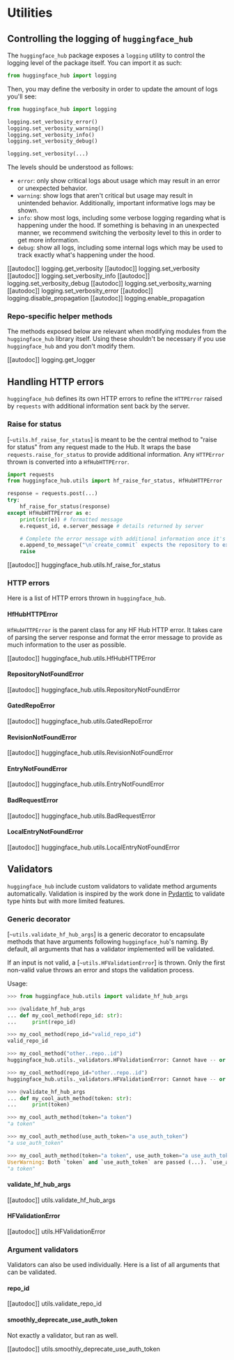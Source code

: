 # Utilities

## Controlling the logging of `huggingface_hub`

The `huggingface_hub` package exposes a `logging` utility to control the logging level of the package itself.
You can import it as such:

```py
from huggingface_hub import logging
```

Then, you may define the verbosity in order to update the amount of logs you'll see:

```python
from huggingface_hub import logging

logging.set_verbosity_error()
logging.set_verbosity_warning()
logging.set_verbosity_info()
logging.set_verbosity_debug()

logging.set_verbosity(...)
```

The levels should be understood as follows:

- `error`: only show critical logs about usage which may result in an error or unexpected behavior.
- `warning`: show logs that aren't critical but usage may result in unintended behavior.
  Additionally, important informative logs may be shown.
- `info`: show most logs, including some verbose logging regarding what is happening under the hood.
  If something is behaving in an unexpected manner, we recommend switching the verbosity level to this in order
  to get more information.
- `debug`: show all logs, including some internal logs which may be used to track exactly what's happening
  under the hood.

[[autodoc]] logging.get_verbosity
[[autodoc]] logging.set_verbosity
[[autodoc]] logging.set_verbosity_info
[[autodoc]] logging.set_verbosity_debug
[[autodoc]] logging.set_verbosity_warning
[[autodoc]] logging.set_verbosity_error
[[autodoc]] logging.disable_propagation
[[autodoc]] logging.enable_propagation

### Repo-specific helper methods

The methods exposed below are relevant when modifying modules from the `huggingface_hub` library itself.
Using these shouldn't be necessary if you use `huggingface_hub` and you don't modify them.

[[autodoc]] logging.get_logger

## Handling HTTP errors

`huggingface_hub` defines its own HTTP errors to refine the `HTTPError` raised by
`requests` with additional information sent back by the server.

### Raise for status

[`~utils.hf_raise_for_status`] is meant to be the central method to "raise for status" from any
request made to the Hub. It wraps the base `requests.raise_for_status` to provide
additional information. Any `HTTPError` thrown is converted into a `HfHubHTTPError`.

```py
import requests
from huggingface_hub.utils import hf_raise_for_status, HfHubHTTPError

response = requests.post(...)
try:
    hf_raise_for_status(response)
except HfHubHTTPError as e:
    print(str(e)) # formatted message
    e.request_id, e.server_message # details returned by server

    # Complete the error message with additional information once it's raised
    e.append_to_message("\n`create_commit` expects the repository to exist.")
    raise
```

[[autodoc]] huggingface_hub.utils.hf_raise_for_status

### HTTP errors

Here is a list of HTTP errors thrown in `huggingface_hub`.

#### HfHubHTTPError

`HfHubHTTPError` is the parent class for any HF Hub HTTP error. It takes care of parsing
the server response and format the error message to provide as much information to the
user as possible.

[[autodoc]] huggingface_hub.utils.HfHubHTTPError

#### RepositoryNotFoundError

[[autodoc]] huggingface_hub.utils.RepositoryNotFoundError

#### GatedRepoError

[[autodoc]] huggingface_hub.utils.GatedRepoError

#### RevisionNotFoundError

[[autodoc]] huggingface_hub.utils.RevisionNotFoundError

#### EntryNotFoundError

[[autodoc]] huggingface_hub.utils.EntryNotFoundError

#### BadRequestError

[[autodoc]] huggingface_hub.utils.BadRequestError

#### LocalEntryNotFoundError

[[autodoc]] huggingface_hub.utils.LocalEntryNotFoundError

## Validators

`huggingface_hub` include custom validators to validate method arguments automatically.
Validation is inspired by the work done in [Pydantic](https://pydantic-docs.helpmanual.io/)
to validate type hints but with more limited features.

### Generic decorator

[`~utils.validate_hf_hub_args`] is a generic decorator to encapsulate
methods that have arguments following `huggingface_hub`'s naming. By default, all
arguments that has a validator implemented will be validated.

If an input is not valid, a [`~utils.HFValidationError`] is thrown. Only
the first non-valid value throws an error and stops the validation process.

Usage:

```py
>>> from huggingface_hub.utils import validate_hf_hub_args

>>> @validate_hf_hub_args
... def my_cool_method(repo_id: str):
...     print(repo_id)

>>> my_cool_method(repo_id="valid_repo_id")
valid_repo_id

>>> my_cool_method("other..repo..id")
huggingface_hub.utils._validators.HFValidationError: Cannot have -- or .. in repo_id: 'other..repo..id'.

>>> my_cool_method(repo_id="other..repo..id")
huggingface_hub.utils._validators.HFValidationError: Cannot have -- or .. in repo_id: 'other..repo..id'.

>>> @validate_hf_hub_args
... def my_cool_auth_method(token: str):
...     print(token)

>>> my_cool_auth_method(token="a token")
"a token"

>>> my_cool_auth_method(use_auth_token="a use_auth_token")
"a use_auth_token"

>>> my_cool_auth_method(token="a token", use_auth_token="a use_auth_token")
UserWarning: Both `token` and `use_auth_token` are passed (...). `use_auth_token` value will be ignored.
"a token"
```

#### validate_hf_hub_args

[[autodoc]] utils.validate_hf_hub_args

#### HFValidationError

[[autodoc]] utils.HFValidationError

### Argument validators

Validators can also be used individually. Here is a list of all arguments that can be
validated.

#### repo_id

[[autodoc]] utils.validate_repo_id

#### smoothly_deprecate_use_auth_token

Not exactly a validator, but ran as well.

[[autodoc]] utils.smoothly_deprecate_use_auth_token
